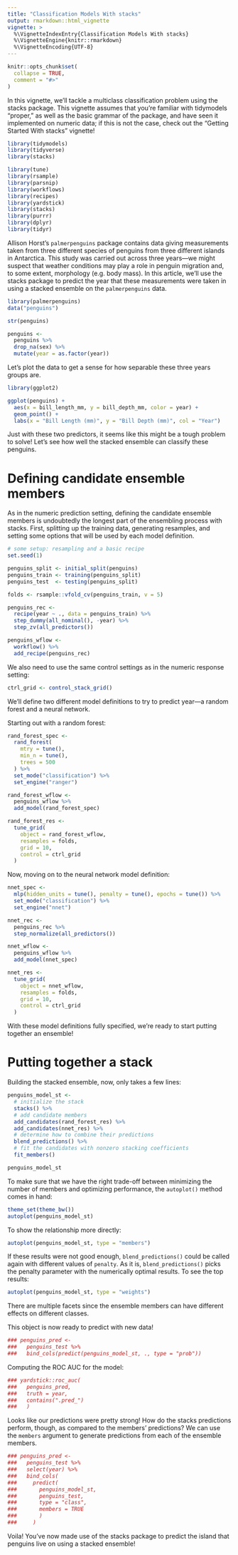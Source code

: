 ```yaml
---
title: "Classification Models With stacks"
output: rmarkdown::html_vignette
vignette: >
  %\VignetteIndexEntry{Classification Models With stacks}
  %\VignetteEngine{knitr::rmarkdown}
  %\VignetteEncoding{UTF-8}
---
```


```r
knitr::opts_chunk$set(
  collapse = TRUE,
  comment = "#>"
)
```

In this vignette, we'll tackle a multiclass classification problem using the stacks package. This vignette assumes that you're familiar with tidymodels "proper," as well as the basic grammar of the package, and have seen it implemented on numeric data; if this is not the case, check out the "Getting Started With stacks" vignette!

```r
library(tidymodels)
library(tidyverse)
library(stacks)
```

```r
library(tune)
library(rsample)
library(parsnip)
library(workflows)
library(recipes)
library(yardstick)
library(stacks)
library(purrr)
library(dplyr)
library(tidyr)
```

Allison Horst's `palmerpenguins` package contains data giving measurements taken from three different species of penguins from three different islands in Antarctica. This study was carried out across three years—we might suspect that weather conditions may play a role in penguin migration and, to some extent, morphology (e.g. body mass). In this article, we'll use the stacks package to predict the year that these measurements were taken in using a stacked ensemble on the `palmerpenguins` data. 

```r
library(palmerpenguins)
data("penguins")

str(penguins)

penguins <-
  penguins %>%
  drop_na(sex) %>%
  mutate(year = as.factor(year))
```

Let's plot the data to get a sense for how separable these three years groups are.

```r
library(ggplot2)

ggplot(penguins) +
  aes(x = bill_length_mm, y = bill_depth_mm, color = year) +
  geom_point() +
  labs(x = "Bill Length (mm)", y = "Bill Depth (mm)", col = "Year")
```

Just with these two predictors, it seems like this might be a tough problem to solve! Let's see how well the stacked ensemble can classify these penguins.

# Defining candidate ensemble members

As in the numeric prediction setting, defining the candidate ensemble members is undoubtedly the longest part of the ensembling process with stacks. First, splitting up the training data, generating resamples, and setting some options that will be used by each model definition.

```r
# some setup: resampling and a basic recipe
set.seed(1)

penguins_split <- initial_split(penguins)
penguins_train <- training(penguins_split)
penguins_test  <- testing(penguins_split)

folds <- rsample::vfold_cv(penguins_train, v = 5)

penguins_rec <- 
  recipe(year ~ ., data = penguins_train) %>%
  step_dummy(all_nominal(), -year) %>%
  step_zv(all_predictors())

penguins_wflow <- 
  workflow() %>% 
  add_recipe(penguins_rec)
```

We also need to use the same control settings as in the numeric response setting:

```r
ctrl_grid <- control_stack_grid()
```

We'll define two different model definitions to try to predict year—a random forest and a neural network.

Starting out with a random forest:

```r
rand_forest_spec <- 
  rand_forest(
    mtry = tune(),
    min_n = tune(),
    trees = 500
  ) %>%
  set_mode("classification") %>%
  set_engine("ranger")

rand_forest_wflow <-
  penguins_wflow %>%
  add_model(rand_forest_spec)

rand_forest_res <- 
  tune_grid(
    object = rand_forest_wflow, 
    resamples = folds, 
    grid = 10,
    control = ctrl_grid
  )
```

Now, moving on to the neural network model definition:

```r
nnet_spec <-
  mlp(hidden_units = tune(), penalty = tune(), epochs = tune()) %>%
  set_mode("classification") %>%
  set_engine("nnet")

nnet_rec <- 
  penguins_rec %>% 
  step_normalize(all_predictors())

nnet_wflow <- 
  penguins_wflow %>%
  add_model(nnet_spec)

nnet_res <-
  tune_grid(
    object = nnet_wflow, 
    resamples = folds, 
    grid = 10,
    control = ctrl_grid
  )
```

With these model definitions fully specified, we're ready to start putting together an ensemble!

# Putting together a stack

Building the stacked ensemble, now, only takes a few lines:

```r
penguins_model_st <- 
  # initialize the stack
  stacks() %>%
  # add candidate members
  add_candidates(rand_forest_res) %>%
  add_candidates(nnet_res) %>%
  # determine how to combine their predictions
  blend_predictions() %>%
  # fit the candidates with nonzero stacking coefficients
  fit_members()

penguins_model_st
```

To make sure that we have the right trade-off between minimizing the number of members and optimizing performance, the `autoplot()` method comes in hand: 

```r
theme_set(theme_bw())
autoplot(penguins_model_st)
```

To show the relationship more directly: 

```r
autoplot(penguins_model_st, type = "members")
```

If these results were not good enough, `blend_predictions()` could be called again with different values of `penalty`. As it is, `blend_predictions()` picks the penalty parameter with the numerically optimal results. To see the top results: 

```r
autoplot(penguins_model_st, type = "weights")
```

There are multiple facets since the ensemble members can have different effects on different classes. 

This object is now ready to predict with new data!

```r
### penguins_pred <- 
###   penguins_test %>%
###   bind_cols(predict(penguins_model_st, ., type = "prob"))
```

Computing the ROC AUC for the model:

```r
### yardstick::roc_auc(
###   penguins_pred,
###   truth = year,
###   contains(".pred_")
###   )
```

Looks like our predictions were pretty strong! How do the stacks predictions perform, though, as compared to the members' predictions? We can use the `members` argument to generate predictions from each of the ensemble members.

```r
### penguins_pred <- 
###   penguins_test %>%
###   select(year) %>%
###   bind_cols(
###     predict(
###       penguins_model_st,
###       penguins_test, 
###       type = "class",
###       members = TRUE
###       )
###     )
```

Voila! You've now made use of the stacks package to predict the island that penguins live on using a stacked ensemble!  
